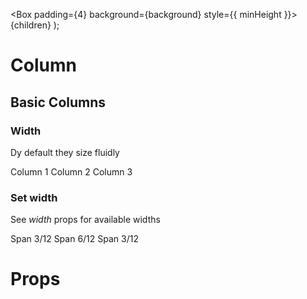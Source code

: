 

  <Box padding={4} background={background} style={{ minHeight }}>
    {children}
  </Box>
);

<Meta title="Layout/Column" component={Columns} />

# Column

## Basic Columns

### Width

Dy default they size fluidly

<Canvas>
  <Story name="Default">
    <Columns>
      <Column>
        <DemoBox background="blue100">
          <Text>Column 1</Text>
        </DemoBox>
      </Column>
      <Column>
        <DemoBox background="blue200">
          <Text>Column 2</Text>
        </DemoBox>
      </Column>
      <Column background="blue300">
        <DemoBox background="blue300">
          <Text>Column 3</Text>
        </DemoBox>
      </Column>
    </Columns>
  </Story>
</Canvas>

### Set width

See _width_ props for available widths

<Canvas>
  <Story name="Responsive width">
    <Columns>
      <Column width="3/12">
        <DemoBox background="blue100">
          <Text>Span 3/12</Text>
        </DemoBox>
      </Column>
      <Column width="6/12">
        <DemoBox background="blue200">
          <Text>Span 6/12</Text>
        </DemoBox>
      </Column>
      <Column width="3/12">
        <DemoBox background="blue300">
          <Text>Span 3/12</Text>
        </DemoBox>
      </Column>
    </Columns>
  </Story>
</Canvas>

# Props

<ArgsTable of={Column} />
